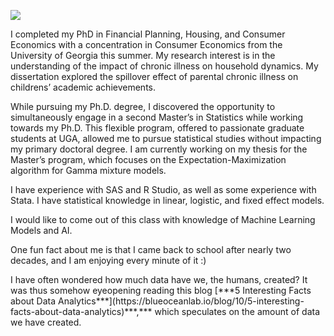 ![](images/20220621_174736-01.jpg)

I completed my PhD in Financial Planning, Housing, and Consumer Economics with a concentration in Consumer Economics from the University of Georgia this summer. My research interest is in the understanding of the impact of chronic illness on household dynamics. My dissertation explored the spillover effect of parental chronic illness on childrens' academic achievements.

While pursuing my Ph.D. degree, I discovered the opportunity to simultaneously engage in a second Master's in Statistics while working towards my Ph.D. This flexible program, offered to passionate graduate students at UGA, allowed me to pursue statistical studies without impacting my primary doctoral degree. I am currently working on my thesis for the Master's program, which focuses on the Expectation-Maximization algorithm for Gamma mixture models.

I have experience with SAS and R Studio, as well as some experience with Stata. I have statistical knowledge in linear, logistic, and fixed effect models.

I would like to come out of this class with knowledge of Machine Learning Models and AI.

One fun fact about me is that I came back to school after nearly two decades, and I am enjoying every minute of it :)

I have often wondered how much data have we, the humans, created? It was thus somehow eyeopening reading this blog \[\*\*\*5 Interesting Facts about Data Analytics\*\*\*\](https://blueoceanlab.io/blog/10/5-interesting-facts-about-data-analytics)\*\*\*,\*\*\* which speculates on the amount of data we have created.
